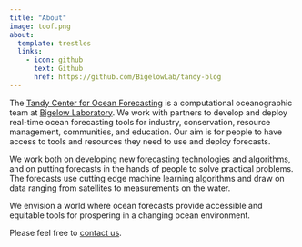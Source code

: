 ```yaml
---
title: "About"
image: toof.png
about:
  template: trestles
  links:
    - icon: github
      text: Github
      href: https://github.com/BigelowLab/tandy-blog
---
```



The [Tandy Center for Ocean Forecasting](https://www.bigelow.org/services/ocean-forecasting/) is a computational oceanographic team at [Bigelow Laboratory](https://www.bigelow.org). We work with partners to develop and deploy real-time ocean forecasting tools for industry, conservation, resource management, communities, and education. Our aim is for people to have access to tools and resources they need to use and deploy forecasts.

We work both on developing new forecasting technologies and algorithms, and on putting forecasts in the hands of people to solve practical problems. The forecasts use cutting edge machine learning algorithms and draw on data ranging from satellites to measurements on the water.

We envision a world where ocean forecasts provide accessible and equitable tools for prospering in a changing ocean environment.

Please feel free to [contact us](mailto:nrecord@bigelow.org).

